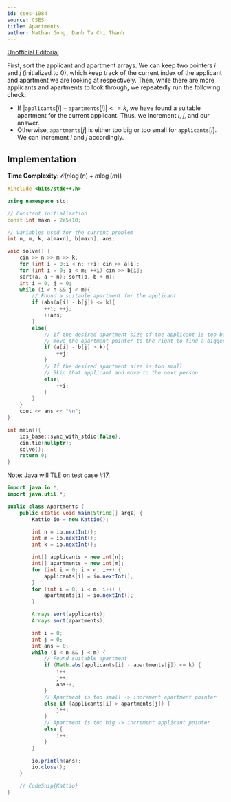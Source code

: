 ```yaml
---
id: cses-1084
source: CSES
title: Apartments
author: Nathan Gong, Danh Ta Chi Thanh
---
```


[Unofficial Editorial](https://codeforces.com/blog/entry/83295)

First, sort the applicant and apartment arrays. We can keep two pointers $i$ and
$j$ (initialized to 0), which keep track of the current index of the applicant
and apartment we are looking at respectively. Then, while there are more
applicants and apartments to look through, we repeatedly run the following
check:
- If $|\texttt{applicants}[i] - \texttt{apartments}[j]| <= k$, we have found a
  suitable apartment for the current applicant. Thus, we increment $i$, $j$, and
  our answer.
- Otherwise, $\texttt{apartments}[j]$ is either too big or too small for
  $\texttt{applicants}[i]$. We can increment $i$ and $j$ accordingly.

## Implementation

**Time Complexity:** $\mathcal{O}(n\log(n)+m\log(m))$

<LanguageSection>

<CPPSection>

```cpp
#include <bits/stdc++.h>

using namespace std;

// Constant initialization
const int maxn = 2e5+10;

// Variables used for the current problem
int n, m, k, a[maxn], b[maxn], ans;

void solve() {
	cin >> n >> m >> k;
	for (int i = 0;i < n; ++i) cin >> a[i];
	for (int i = 0; i < m; ++i) cin >> b[i];
	sort(a, a + n); sort(b, b + m);
	int i = 0, j = 0;
	while (i < n && j < m){
		// Found a suitable apartment for the applicant
		if (abs(a[i] - b[j]) <= k){
			++i; ++j;
			++ans;
		}
		else{
			// If the desired apartment size of the applicant is too big,
			// move the apartment pointer to the right to find a bigger one
			if (a[i] - b[j] > k){
				++j;
			}
			// If the desired apartment size is too small
			// Skip that applicant and move to the next person
			else{
				++i;
			}
		}
	}
	cout << ans << "\n";
}

int main(){
	ios_base::sync_with_stdio(false);
	cin.tie(nullptr);
	solve();
	return 0;
}
```

</CPPSection>

<JavaSection>

Note: Java will TLE on test case #17.

```java
import java.io.*;
import java.util.*;

public class Apartments {
	public static void main(String[] args) {
		Kattio io = new Kattio();

		int n = io.nextInt();
		int m = io.nextInt();
		int k = io.nextInt();

		int[] applicants = new int[n];
		int[] apartments = new int[m];
		for (int i = 0; i < n; i++) {
			applicants[i] = io.nextInt();
		}
		for (int i = 0; i < m; i++) {
			apartments[i] = io.nextInt();
		}

		Arrays.sort(applicants);
		Arrays.sort(apartments);

		int i = 0;
		int j = 0;
		int ans = 0;
		while (i < n && j < m) {
			// Found suitable apartment
			if (Math.abs(applicants[i] - apartments[j]) <= k) {
				i++;
				j++;
				ans++;
			}
			// Apartment is too small -> increment apartment pointer
			else if (applicants[i] > apartments[j]) {
				j++;
			}
			// Apartment is too big -> increment applicant pointer
			else {
				i++;
			}
		}

		io.println(ans);
		io.close();
	}

	// CodeSnip{Kattio}
}
```

</JavaSection>

</LanguageSection>
